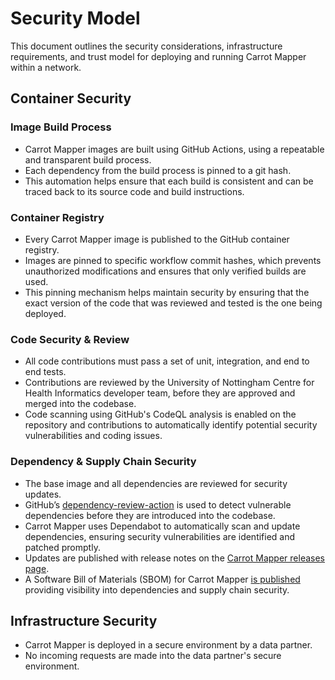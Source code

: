 # Security Model

This document outlines the security considerations, infrastructure requirements, and trust model for deploying and running Carrot Mapper within a network. 


## Container Security

### Image Build Process
- Carrot Mapper images are built using GitHub Actions, using a repeatable and transparent build process. 
- Each dependency from the build process is pinned to a git hash.
- This automation helps ensure that each build is consistent and can be traced back to its source code and build instructions.

### Container Registry
- Every Carrot Mapper image is published to the GitHub container registry. 
- Images are pinned to specific workflow commit hashes, which prevents unauthorized modifications and ensures that only verified builds are used. 
- This pinning mechanism helps maintain security by ensuring that the exact version of the code that was reviewed and tested is the one being deployed.

### Code Security & Review
- All code contributions must pass a set of unit, integration, and end to end tests. 
- Contributions are reviewed by the University of Nottingham Centre for Health Informatics developer team, before they are approved and merged into the codebase.
- Code scanning using GitHub's CodeQL analysis is enabled on the repository and contributions to automatically identify potential security vulnerabilities and coding issues.

### Dependency & Supply Chain Security
- The base image and all dependencies are reviewed for security updates.
- GitHub’s [dependency-review-action](https://github.com/actions/dependency-review-action) is used to detect vulnerable dependencies before they are introduced into the codebase.
- Carrot Mapper uses Dependabot to automatically scan and update dependencies, ensuring security vulnerabilities are identified and patched promptly.
- Updates are published with release notes on the [Carrot Mapper releases page](https://github.com/Health-Informatics-UoN/carrot-mapper/releases). 
- A Software Bill of Materials (SBOM) for Carrot Mapper [is published](https://github.com/Health-Informatics-UoN/carrot-mapper/network/dependencies) providing visibility into dependencies and supply chain security.

## Infrastructure Security

- Carrot Mapper is deployed in a secure environment by a data partner. 
- No incoming requests are made into the data partner's secure environment.
